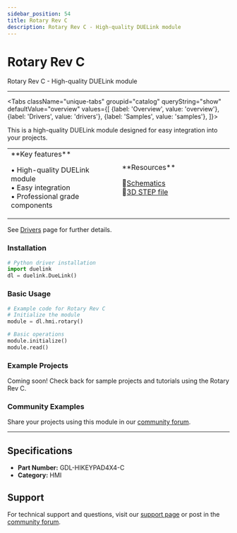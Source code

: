 ```yaml
---
sidebar_position: 54
title: Rotary Rev C
description: Rotary Rev C - High-quality DUELink module
---
```



# Rotary Rev C

<ProductImageSelector 
  partNumber="hikeypad4x4-c"
  productName="Rotary Rev C"
/>

Rotary Rev C - High-quality DUELink module

---

<Tabs className="unique-tabs" groupid="catalog" queryString="show" defaultValue="overview"
  values={[
    {label: 'Overview', value: 'overview'},
    {label: 'Drivers', value: 'drivers'},
    {label: 'Samples', value: 'samples'},
  ]}>

<TabItem value="overview">

This is a high-quality DUELink module designed for easy integration into your projects.

<table><td width='50%'>
**Key features**

• High-quality DUELink module<br/>
• Easy integration<br/>
• Professional grade components<br/>

</td><td width='50%'>
**Resources**
 
📄[Schematics](/sch/hikeypad4x4-c.pdf)<br/>
🔩[3D STEP file](/3d/hikeypad4x4-c.step)<br/>

</td></table>

</TabItem>

<TabItem value="drivers">

See [Drivers](../../engine/drivers) page for further details.

### Installation

```python
# Python driver installation
import duelink
dl = duelink.DueLink()
```

### Basic Usage

```python
# Example code for Rotary Rev C
# Initialize the module
module = dl.hmi.rotary()

# Basic operations
module.initialize()
module.read()
```

</TabItem>

<TabItem value="samples">

### Example Projects

Coming soon! Check back for sample projects and tutorials using the Rotary Rev C.

### Community Examples

Share your projects using this module in our [community forum](https://forums.ghielectronics.com).

</TabItem>

</Tabs>

---

## Specifications

- **Part Number:** GDL-HIKEYPAD4X4-C
- **Category:** HMI

## Support

For technical support and questions, visit our [support page](../../support) or post in the [community forum](https://forums.ghielectronics.com).
